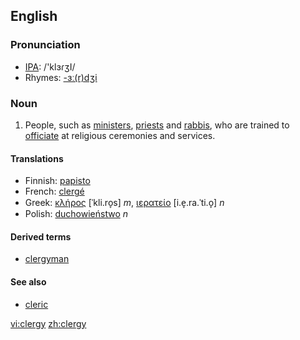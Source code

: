 ==English==
===Pronunciation===
*[[w:IPA|IPA]]: /'klɜɾʒI/
*Rhymes: [[Rhymes:English:-ɜː(r)dʒi|-ɜː(r)dʒi]]

===Noun===
{{en-noun-reg-y|clerg|y}}

# People, such as [[minister]]s, [[priest]]s and [[rabbi]]s, who are trained to [[officiate]] at religious ceremonies and services.

====Translations====
{{top}}
*Finnish: [[papisto]]
*French: [[clergé]]
*Greek: [[κλήρος]] [ˈkli.ro̞s] ''m'', [[ιερατείο]] [i.e̞.ra.ˈti.o̞] ''n''
*Polish: [[duchowieństwo]] ''n''
{{mid}}
{{bottom}}

====Derived terms====
* [[clergyman]]

====See also====
*[[cleric]]

[[vi:clergy]]
[[zh:clergy]]